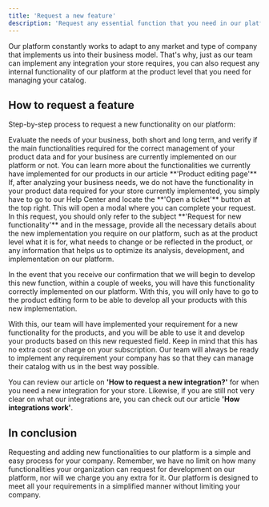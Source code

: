 ```yaml
---
title: 'Request a new feature'
description: 'Request any essential function that you need in our platform.'
---
```


Our platform constantly works to adapt to any market and type of company that implements us into their business model. That's why, just as our team can implement any integration your store requires, you can also request any internal functionality of our platform at the product level that you need for managing your catalog.

## How to request a feature

Step-by-step process to request a new functionality on our platform:

<Steps>
    <Step title="Identify the functionalities needed to manage your products">
    Evaluate the needs of your business, both short and long term, and verify if the main functionalities required for the correct management of your product data and for your business are currently implemented on our platform or not. You can learn more about the functionalities we currently have implemented for our products in our article **'Product editing page'**
    </Step>
    <Step title="Send an integration request">
    If, after analyzing your business needs, we do not have the functionality in your product data required for your store currently implemented, you simply have to go to our Help Center and locate the **'Open a ticket'** button at the top right. This will open a modal where you can complete your request. In this request, you should only refer to the subject **'Request for new functionality'** and in the message, provide all the necessary details about the new implementation you require on our platform, such as at the product level what it is for, what needs to change or be reflected in the product, or any information that helps us to optimize its analysis, development, and implementation on our platform.
    </Step>
    <Step title="Wait for our confirmation and development"
    Once we have received your request for the new functionality to be implemented on our platform, our team will analyze the possibilities of this new function and respond to your request with an update on whether it can be developed or not.
    </Step>
</Steps>

In the event that you receive our confirmation that we will begin to develop this new function, within a couple of weeks, you will have this functionality correctly implemented on our platform. With this, you will only have to go to the product editing form to be able to develop all your products with this new implementation.

With this, our team will have implemented your requirement for a new functionality for the products, and you will be able to use it and develop your products based on this new requested field. Keep in mind that this has no extra cost or charge on your subscription. Our team will always be ready to implement any requirement your company has so that they can manage their catalog with us in the best way possible.

You can review our article on **'How to request a new integration?'** for when you need a new integration for your store. Likewise, if you are still not very clear on what our integrations are, you can check out our article **'How integrations work'**.

## In conclusion

Requesting and adding new functionalities to our platform is a simple and easy process for your company. Remember, we have no limit on how many functionalities your organization can request for development on our platform, nor will we charge you any extra for it. Our platform is designed to meet all your requirements in a simplified manner without limiting your company.
